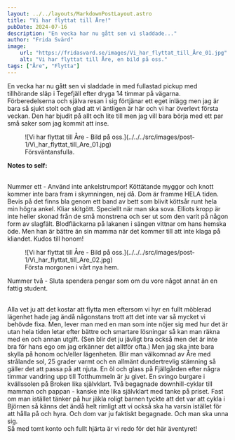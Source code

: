 ```yaml
---
layout: ../../layouts/MarkdownPostLayout.astro
title: "Vi har flyttat till Åre!"
pubDate: 2024-07-16
description: "En vecka har nu gått sen vi sladdade..."
author: "Frida Svärd"
image:
    url: "https://fridasvard.se/images/Vi_har_flyttat_till_Åre_01.jpg"
    alt: "Vi har flyttat till Åre, en bild på oss."
tags: ["Åre", "Flytta"]
---
```



En vecka har nu gått sen vi sladdade in med fullastad pickup med tillhörande släp i Tegefjäll efter dryga 14 timmar på vägarna. Förberedelserna och själva resan i sig förtjänar ett eget inlägg men jag är bara så sjukt stolt och glad att vi äntligen är här och vi har överlevt första veckan. Den har bjudit på allt och lite till men jag vill bara börja med ett par små saker som jag kommit att inse.

<figure data-lightbox="true">
    ![Vi har flyttat till Åre - Bild på oss.](../../../src/images/post-1/Vi_har_flyttat_till_Are_01.jpg)
    <figcaption>Försväntansfulla.</figcaption>
</figure>

**Notes to self:**

<br />
Nummer ett - Använd inte ankelstrumpor! Köttätande myggor och knott kommer inte bara fram i skymningen, nej då. Dom är framme
HELA tiden. Bevis på det finns bla genom ett band av bett som blivit köttsår runt hela min högra ankel. Kliar skitgött. Speciellt
när man ska sova. Elliots kropp är inte heller skonad från de små monstrena och ser ut som den varit på någon form av slagfält.
Blodfläckarna på lakanen i sängen vittnar om hans hemska öde. Men han är bättre än sin mamma när det kommer till att inte
klaga på kliandet. Kudos till honom!

<figure data-lightbox="true">
    ![Vi har flyttat till Åre - Bild på oss.](../../../src/images/post-1/Vi_har_flyttat_till_Are_02.jpg)
    <figcaption>Första morgonen i vårt nya hem.</figcaption>
</figure>

Nummer två - Sluta spendera pengar som om du vore något annat än en fattig student.

<br />
Alla vet ju att det kostar att flytta men eftersom vi hyr en fullt möblerad lägenhet hade jag ändå någonstans trott att det
inte var så mycket vi behövde fixa. Men, lever man med en man som inte nöjer sig med hur det är utan hela tiden letar efter
bättre och smartare lösningar så kan man räkna med en och annan utgift. (Sen blir det ju jävligt bra också men det är inte
bra för hans ego om jag erkänner det alltför ofta.) Men jag ska inte bara skylla på honom och/eller lägenheten. Blir man
välkomnad av Åre med strålande sol, 25 grader varmt och en allmänt dundertrevlig stämning så gäller det att passa på att
njuta. En öl och glass på Fjällgården efter några timmar vandring upp till Totthummeln är ju givet. En svingo burgare i kvällssolen
på Broken lika självklart. Två begagnade downhill-cyklar till mamman och pappan - kanske inte lika självklart med tanke på
priset. Fast om man istället tänker på hur jäkla roligt barnen tyckte att det var att cykla i Björnen så känns det ändå helt
rimligt att vi också ska ha varsin istället för att hålla på och hyra. Och dom var ju faktiskt begagnade. Och man ska unna
sig.
<br />
Så med tomt konto och fullt hjärta är vi redo för det här äventyret!
